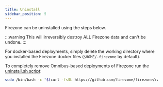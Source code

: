 ```yaml
---
title: Uninstall
sidebar_position: 5
---
```


Firezone can be uninstalled using the steps below.

:::warning
This will irreversibly destroy ALL Firezone data and can't be undone.
:::

<Tabs>
<TabItem label="Docker" value="docker" default>

For docker-based deployments, simply delete the working directory where
you installed the Firezone docker files (`$HOME/.firezone` by default).

</TabItem>
<TabItem label="Omnibus" value="omnibus">

To completely remove Omnibus-based deployments of Firezone run the [uninstall.sh
script](https://github.com/firezone/firezone/blob/master/scripts/uninstall.sh):

```bash
sudo /bin/bash -c "$(curl -fsSL https://github.com/firezone/firezone/raw/master/scripts/uninstall.sh)"
```

</TabItem>
</Tabs>
